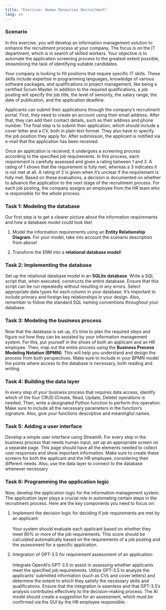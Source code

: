 ```yaml
---
title: "Exercise: Human Resources Recruitment"
lang: en
---
```


### Scenario

In this exercise, you will develop an information management solution to enhance the recruitment process at your company. The focus is on the IT department, which is in search of skilled workers. Your objective is to automate the application screening process to the greatest extent possible, streamlining the task of identifying suitable candidates.

Your company is looking to fill positions that require specific IT skills. These skills include expertise in programming languages, knowledge of various software packages, and qualifications in project management, like being a certified Scrum Master. In addition to the required qualifications, a job posting will specify the job title, the level of seniority, the salary range, the date of publication, and the application deadline.

Applicants can submit their applications through the company's recruitment portal. First, they need to create an account using their email address. After that, they can add their contact details, such as their address and phone number. The final step is to submit their application, which should include a cover letter and a CV, both in plain text format. They also have to specify the job position they apply for. After submission, the applicant is notified via e-mail that the application has been received.

Once an application is received, it undergoes a screening process according to the specified job requirements. In this process, each requirement is carefully assessed and given a rating between 1 and 3. A rating of 1 shows that the requirement is fully met, whereas a 3 indicates it is not met at all. A rating of 2 is given when it's unclear if the requirement is fully met. Based on these evaluations, a decision is documented on whether to advance the application to the next stage of the recruitment process. For each job posting, the company assigns an employee from the HR team who is responsible for the whole process.

### Task 1: Modeling the database

Our first step is to get a clearer picture about the information requirements and how a database model could look like!

1.  Model the information requirements using an **Entity Relationship Diagram**. For your model, take into account the scenario description from above!

2.  Transform the ERM into a **relational database model**!

### Task 2: Implementing the database

Set up the relational database model in an **SQLite database**. Write a SQL script that, when executed, constructs the entire database. Ensure that this script can be run repeatedly without resulting in any errors. Select appropriate data types for each column in your database. It's important to include primary and foreign key relationships in your design. Also, remember to follow the standard SQL naming conventions throughout your database.

### Task 3: Modeling the business process

Now that the database is set up, it's time to plan the required steps and figure out how they can be assisted by your information management system. For this, put yourself in the shoes of both an applicant and an HR employee. Then, map out the entire process using the **Business Process Modeling Notation (BPMN)**. This will help you understand and design the process from both perspectives. Make sure to include in your BPMN model the points where access to the database is necessary, both reading and writing.

### Task 4: Building the data layer

In every step of your business process that requires data access, identify which of the four CRUD (Create, Read, Update, Delete) operations is needed. Then, write a designated Python function to perform this operation. Make sure to include all the necessary parameters in the function's signature. Also, give your functions descriptive and meaningful names.

### Task 5: Adding a user interface

Develop a simple user interface using Streamlit. For every step in the business process that needs human input, set up an appropriate screen on a separate page. This page should have all the elements needed to collect user responses and show important information. Make sure to create these screens for both the applicant and the HR employee, considering their different needs. Also, use the data layer to connect to the database whenever necessary

### Task 6: Programming the application logic

Now, develop the application logic for the information management system. The application layer plays a crucial role in automating certain steps in the recruitment process. Here are the key components you need to focus on:

1.  Implement the decision logic for deciding if job requirements are met by an applicant:\
    \
    Your system should evaluate each applicant based on whether they meet 80% or more of the job requirements. This score should be calculated automatically based on the requirements of a job posting and the assessment for a specific application.

2.  Integration of GPT-3.5 for requirement assessment of an application:\
    \
    Integrate OpenAI's GPT-3.5 to assist in assessing whether applicants meet the specified job requirements. Utilize GPT-3.5 to analyze the applicants' submitted information (such as CVs and cover letters) and determine the extent to which they satisfy the necessary skills and qualifications. Ensure that the integration is seamless and that GPT-3.5's analysis contributes effectively to the decision-making process. The AI model should create a suggestion for an assessment, which must be confirmed via the GUI by the HR employee responsible.
